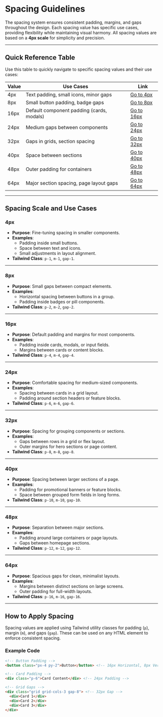 
<Meta title="Styleguide/Spacing" />

# Spacing Guidelines

The spacing system ensures consistent padding, margins, and gaps throughout the design. Each spacing value has specific use cases, providing flexibility while maintaining visual harmony. All spacing values are based on a **4px scale** for simplicity and precision.

---

## Quick Reference Table

Use this table to quickly navigate to specific spacing values and their use cases:

<table>
  <thead>
    <tr>
      <th>Value</th>
      <th>Use Cases</th>
      <th>Link</th>
    </tr>
  </thead>
  <tbody>
    <tr>
      <td>4px</td>
      <td>Text padding, small icons, minor gaps</td>
      <td><a href="#4px">Go to 4px</a></td>
    </tr>
    <tr>
      <td>8px</td>
      <td>Small button padding, badge gaps</td>
      <td><a href="#8px">Go to 8px</a></td>
    </tr>
    <tr>
      <td>16px</td>
      <td>Default component padding (cards, modals)</td>
      <td><a href="#16px">Go to 16px</a></td>
    </tr>
    <tr>
      <td>24px</td>
      <td>Medium gaps between components</td>
      <td><a href="#24px">Go to 24px</a></td>
    </tr>
    <tr>
      <td>32px</td>
      <td>Gaps in grids, section spacing</td>
      <td><a href="#32px">Go to 32px</a></td>
    </tr>
    <tr>
      <td>40px</td>
      <td>Space between sections</td>
      <td><a href="#40px">Go to 40px</a></td>
    </tr>
    <tr>
      <td>48px</td>
      <td>Outer padding for containers</td>
      <td><a href="#48px">Go to 48px</a></td>
    </tr>
    <tr>
      <td>64px</td>
      <td>Major section spacing, page layout gaps</td>
      <td><a href="#64px">Go to 64px</a></td>
    </tr>
  </tbody>
</table>

---

## Spacing Scale and Use Cases

### <a id="4px"></a>4px
- **Purpose**: Fine-tuning spacing in smaller components.
- **Examples**:
  - Padding inside small buttons.
  - Space between text and icons.
  - Small adjustments in layout alignment.
- **Tailwind Class**: `p-1`, `m-1`, `gap-1`.

---

### <a id="8px"></a>8px
- **Purpose**: Small gaps between compact elements.
- **Examples**:
  - Horizontal spacing between buttons in a group.
  - Padding inside badges or pill components.
- **Tailwind Class**: `p-2`, `m-2`, `gap-2`.

---

### <a id="16px"></a>16px
- **Purpose**: Default padding and margins for most components.
- **Examples**:
  - Padding inside cards, modals, or input fields.
  - Margins between cards or content blocks.
- **Tailwind Class**: `p-4`, `m-4`, `gap-4`.

---

### <a id="24px"></a>24px
- **Purpose**: Comfortable spacing for medium-sized components.
- **Examples**:
  - Spacing between cards in a grid layout.
  - Padding around section headers or feature blocks.
- **Tailwind Class**: `p-6`, `m-6`, `gap-6`.

---

### <a id="32px"></a>32px
- **Purpose**: Spacing for grouping components or sections.
- **Examples**:
  - Gaps between rows in a grid or flex layout.
  - Outer margins for hero sections or page content.
- **Tailwind Class**: `p-8`, `m-8`, `gap-8`.

---

### <a id="40px"></a>40px
- **Purpose**: Spacing between larger sections of a page.
- **Examples**:
  - Padding for promotional banners or feature blocks.
  - Space between grouped form fields in long forms.
- **Tailwind Class**: `p-10`, `m-10`, `gap-10`.

---

### <a id="48px"></a>48px
- **Purpose**: Separation between major sections.
- **Examples**:
  - Padding around large containers or page layouts.
  - Gaps between homepage sections.
- **Tailwind Class**: `p-12`, `m-12`, `gap-12`.

---

### <a id="64px"></a>64px
- **Purpose**: Spacious gaps for clean, minimalist layouts.
- **Examples**:
  - Margins between distinct sections on large screens.
  - Outer padding for full-width layouts.
- **Tailwind Class**: `p-16`, `m-16`, `gap-16`.

---

## How to Apply Spacing

Spacing values are applied using Tailwind utility classes for padding (`p`), margin (`m`), and gaps (`gap`). These can be used on any HTML element to enforce consistent spacing.

### Example Code

```html
<!-- Button Padding -->
<button class="px-4 py-2">Button</button> <!-- 16px Horizontal, 8px Vertical -->

<!-- Card Padding -->
<div class="p-6">Card Content</div> <!-- 24px Padding -->

<!-- Grid Gaps -->
<div class="grid grid-cols-3 gap-8"> <!-- 32px Gap -->
  <div>Card 1</div>
  <div>Card 2</div>
  <div>Card 3</div>
</div>
